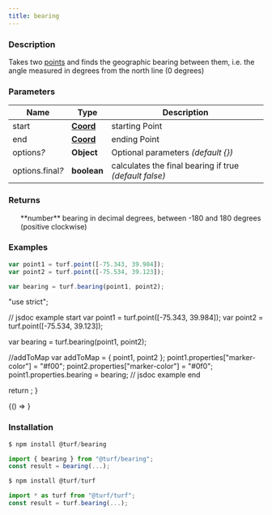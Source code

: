 ```yaml
---
title: bearing
---
```



### Description

Takes two [points](https://tools.ietf.org/html/rfc7946#section-3.1.2) and finds the geographic bearing between them,
i.e. the angle measured in degrees from the north line (0 degrees)

### Parameters

| Name                  | Type                                                           | Description                                            |
| --------------------- | -------------------------------------------------------------- | ------------------------------------------------------ |
| start                 | **[Coord](https://tools.ietf.org/html/rfc7946#section-3.1.1)** | starting Point                                         |
| end                   | **[Coord](https://tools.ietf.org/html/rfc7946#section-3.1.1)** | ending Point                                           |
| options<i>?</i>       | **Object**                                                     | Optional parameters _(default \{})_                    |
| options.final<i>?</i> | **boolean**                                                    | calculates the final bearing if true _(default false)_ |

### Returns

<ul>
  **number** bearing in decimal degrees, between -180 and 180 degrees (positive clockwise)

</ul>

### Examples

```javascript
var point1 = turf.point([-75.343, 39.984]);
var point2 = turf.point([-75.534, 39.123]);

var bearing = turf.bearing(point1, point2);
```

  "use strict";

  // jsdoc example start
  var point1 = turf.point([-75.343, 39.984]);
  var point2 = turf.point([-75.534, 39.123]);

  var bearing = turf.bearing(point1, point2);

  //addToMap
  var addToMap = { point1, point2 };
  point1.properties["marker-color"] = "#f00";
  point2.properties["marker-color"] = "#0f0";
  point1.properties.bearing = bearing;
  // jsdoc example end

  return <ExampleMap addToMap={addToMap} />;
}

<BrowserOnly>{() => <Map0 />}</BrowserOnly>

### Installation

```javascript
$ npm install @turf/bearing

import { bearing } from "@turf/bearing";
const result = bearing(...);
```

```javascript
$ npm install @turf/turf

import * as turf from "@turf/turf";
const result = turf.bearing(...);
```
